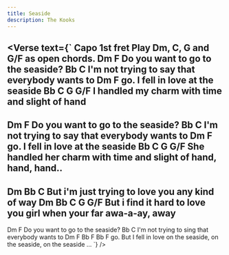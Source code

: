 ```yaml
---
title: Seaside
description: The Kooks
---
```



<Verse
  text={`
Capo 1st fret
Play Dm, C, G and G/F as open chords.
Dm                          F
   Do you want to go to the seaside?
    Bb                     C
I'm not trying to say that everybody wants to
Dm                        F
go. I fell in love at the seaside
  Bb                    C                  G         G/F
I handled my charm with time and slight of hand
--
Dm                          F
   Do you want to go to the seaside?
    Bb                     C
I'm not trying to say that everybody wants to
Dm                        F
go. I fell in love at the seaside
    Bb                     C                  G                     G/F
She handled her charm with time and slight of hand, hand, hand..
--
Dm                           Bb           C
      But i'm just trying to love you any  kind of way
Dm                          Bb                      C      G            G/F
      But i find it hard to love you girl when your  far awa-a-ay, away
--
Dm                          F
   Do you want to go to the seaside?
    Bb                      C
I'm not trying to sing that everybody wants to
Dm                            F      Bb       F      Bb       F
go. But I fell in love on the seaside, on the seaside, on the seaside ...
`}
/>
